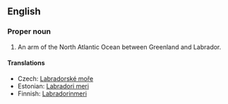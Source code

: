 ==English==

===Proper noun===
{{en-proper noun}}

# An arm of the North Atlantic Ocean between Greenland and Labrador.

====Translations====
{{top}}
* Czech: [[Labradorské moře]] {{n}}
*Estonian: [[Labradori meri]]
*Finnish: [[Labradorinmeri]]
{{bottom}}